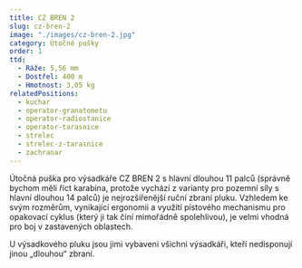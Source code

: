 ```yaml
---
title: CZ BREN 2
slug: cz-bren-2
image: "./images/cz-bren-2.jpg"
category: Útočné pušky
order: 1
ttd:
  - Ráže: 5,56 mm
  - Dostřel: 400 m
  - Hmotnost: 3,05 kg
relatedPositions:
  - kuchar
  - operator-granatometu
  - operator-radiostanice
  - operator-tarasnice
  - strelec
  - strelec-z-tarasnice
  - zachranar
---
```


Útočná puška pro výsadkáře CZ BREN 2 s hlavní dlouhou 11 palců (správně bychom měli říct karabina, protože vychází z varianty pro pozemní síly s hlavní dlouhou 14 palců) je nejrozšířenější ruční zbraní pluku. Vzhledem ke svým rozměrům, vynikající ergonomii a využití pístového mechanismu pro opakovací cyklus (který ji tak činí mimořádně spolehlivou), je velmi vhodná pro boj v zastavených oblastech.

U výsadkového pluku jsou jimi vybaveni všichni výsadkáři, kteří nedisponují jinou „dlouhou“ zbraní.
